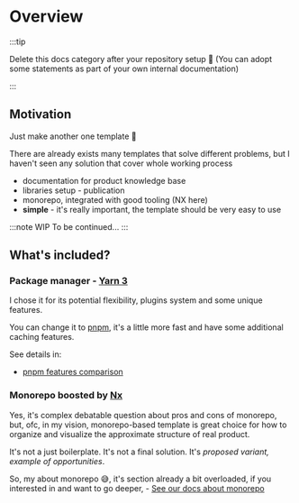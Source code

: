 # Overview

:::tip

Delete this docs category after your repository setup 🫠
(You can adopt some statements as part of your own internal documentation)

:::

## Motivation

Just make another one template 🥴

There are already exists many templates that solve different problems,
but I haven't seen any solution that cover whole working process

- documentation for product knowledge base
- libraries setup - publication
- monorepo, integrated with good tooling (NX here)
- **simple** - it's really important, the template should be very easy to use

:::note WIP
To be continued...
:::

## What's included?

### Package manager - [Yarn 3](https://yarnpkg.com/getting-started/usage)

I chose it for its potential flexibility, plugins system and some unique features.

You can change it to [pnpm](https://pnpm.io/), it's a little more fast and have some additional caching features.

See details in:

- [pnpm features comparison](https://pnpm.io/feature-comparison)

### Monorepo boosted by [Nx](https://nx.dev/)

Yes, it's complex debatable question about pros and cons of monorepo,
but, ofc, in my vision, monorepo-based template is great choice for how to
organize and visualize the approximate structure of real product.

It's not a just boilerplate. It's not a final solution. It's _proposed variant, example of opportunities_.

So, my about monorepo 😅, it's section already a bit overloaded, if you interested in
and want to go deeper, - [See our docs about monorepo](/docs/product-template/monorepo)
